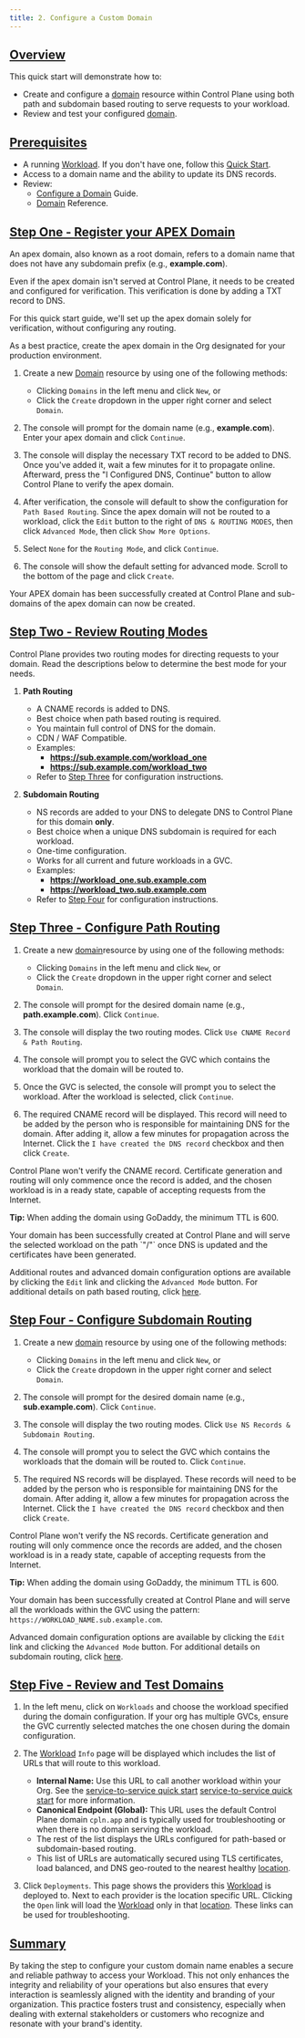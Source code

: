 ```yaml
---
title: 2. Configure a Custom Domain
---
```


## [Overview](#overview)

This quick start will demonstrate how to:

- Create and configure a [domain](/api-reference/domain) resource within Control Plane using both
  path and subdomain based routing to serve requests to your workload.
- Review and test your configured [domain](/api-reference/domain).

## [Prerequisites](#prerequisites)

- A running [Workload](/api-reference/workload). If you don't have one, follow this [Quick Start](/quickstart/sample-application).
- Access to a domain name and the ability to update its DNS records.
- Review:
  - [Configure a Domain](/guides/configure-domain) Guide.
  - [Domain](/api-reference/domain) Reference.


## [Step One - Register your APEX Domain](#step-1)

An apex domain, also known as a root domain, refers to a domain name that does not have any subdomain prefix (e.g., **example.com**).

Even if the apex domain isn't served at Control Plane, it needs to be created and configured for verification. This verification is done by adding a TXT record to DNS.

For this quick start guide, we'll set up the apex domain solely for verification, without configuring any routing.

<Tip>
  As a best practice, create the apex domain in the Org designated for your
  production environment.
</Tip>

1. Create a new [Domain](/api-reference/domain) resource by using one of the following methods:

   - Clicking `Domains` in the left menu and click `New`, or
   - Click the `Create` dropdown in the upper right corner and select `Domain`.

2. The console will prompt for the domain name (e.g., **example.com**). Enter your apex domain and click `Continue`.

3. The console will display the necessary TXT record to be added to DNS. Once you've added it, wait a few minutes
   for it to propagate online. Afterward, press the "I Configured DNS, Continue" button to allow Control Plane to verify the apex domain.

4. After verification, the console will default to show the configuration for `Path Based Routing`. Since the apex domain will
   not be routed to a workload, click the `Edit` button to the right of `DNS & ROUTING MODES`, then click `Advanced Mode`,
   then click `Show More Options`.

5. Select `None` for the `Routing Mode`, and click `Continue`.

6. The console will show the default setting for advanced mode. Scroll to the bottom of the page and click `Create`.

Your APEX domain has been successfully created at Control Plane and sub-domains of the apex domain can now be created.

## [Step Two - Review Routing Modes](#step-2)

Control Plane provides two routing modes for directing requests to your domain. Read the descriptions
below to determine the best mode for your needs.

1. **Path Routing**

   - A CNAME records is added to DNS.
   - Best choice when path based routing is required.
   - You maintain full control of DNS for the domain.
   - CDN / WAF Compatible.
   - Examples:
     - **https://sub.example.com/workload_one**
     - **https://sub.example.com/workload_two**
   - Refer to [Step Three](#step-3) for configuration instructions.

2. **Subdomain Routing**

   - NS records are added to your DNS to delegate DNS to Control Plane for this domain **only**.
   - Best choice when a unique DNS subdomain is required for each workload.
   - One-time configuration.
   - Works for all current and future workloads in a GVC.
   - Examples:
     - **https://workload_one.sub.example.com**
     - **https://workload_two.sub.example.com**
   - Refer to [Step Four](#step-4) for configuration instructions.

## [Step Three - Configure Path Routing](#step-3)

1. Create a new [domain](/api-reference/domain)resource by using one of the following methods:

   - Clicking `Domains` in the left menu and click `New`, or
   - Click the `Create` dropdown in the upper right corner and select `Domain`.

2. The console will prompt for the desired domain name (e.g., **path.example.com**). Click `Continue`.

3. The console will display the two routing modes. Click `Use CNAME Record & Path Routing`.

4. The console will prompt you to select the GVC which contains the workload that the domain will be routed to.

5. Once the GVC is selected, the console will prompt you to select the workload. After the workload is selected, click `Continue`.

6. The required CNAME record will be displayed. This record will need to be added by the person who is responsible for maintaining
   DNS for the domain. After adding it, allow a few minutes for propagation across the Internet.
   Click the `I have created the DNS record` checkbox and then click `Create`.

<Note>

Control Plane won't verify the CNAME record. Certificate generation and routing will only commence once the record is added, and the chosen workload is in a ready state, capable of accepting requests from the Internet.

**Tip:** When adding the domain using GoDaddy, the minimum TTL is 600.

</Note>
Your domain has been successfully created at Control Plane and will serve the selected workload on the path `"/"` once DNS is updated and the certificates have been
generated.

Additional routes and advanced domain configuration options are available by clicking the `Edit` link and clicking
the `Advanced Mode` button. For additional details on path based routing, click [here](/api-reference/domain#path-based-routing).

## [Step Four - Configure Subdomain Routing](#step-4)

1. Create a new [domain](/api-reference/domain) resource by using one of the following methods:

   - Clicking `Domains` in the left menu and click `New`, or
   - Click the `Create` dropdown in the upper right corner and select `Domain`.

2. The console will prompt for the desired domain name (e.g., **sub.example.com**). Click `Continue`.

3. The console will display the two routing modes. Click `Use NS Records & Subdomain Routing`.

4. The console will prompt you to select the GVC which contains the workloads that the domain will be routed to. Click `Continue`.

5. The required NS records will be displayed. These records will need to be added by the person who is responsible for maintaining
   DNS for the domain. After adding it, allow a few minutes for propagation across the Internet.
   Click the `I have created the DNS record` checkbox and then click `Create`.

<Note>

Control Plane won't verify the NS records. Certificate generation and routing will only commence once the records are added, and the chosen workload is in a ready state, capable of accepting requests from the Internet.

**Tip:** When adding the domain using GoDaddy, the minimum TTL is 600.

</Note>

Your domain has been successfully created at Control Plane and will serve all the workloads within the GVC using the
pattern: `https://WORKLOAD_NAME.sub.example.com`.

Advanced domain configuration options are available by clicking the `Edit` link and
clicking the `Advanced Mode` button. For additional details on subdomain routing, click [here](/api-reference/domain#subdomain-based-routing).

## [Step Five - Review and Test Domains](#step-4)

1. In the left menu, click on `Workloads` and choose the workload specified during the domain configuration. If your org has multiple GVCs, ensure the GVC currently selected matches the one chosen during the domain configuration.

2. The [Workload](/api-reference/workload) `Info` page will be displayed which includes the list of URLs that will route to this workload.

   - **Internal Name:** Use this URL to call another workload within your Org. See the [service-to-service quick start](quickstart/quick-start-5-service-to-service-calls) [service-to-service quick start](quick-start-5-service-to-service-calls) for more information.
   - **Canonical Endpoint (Global):** This URL uses the default Control Plane domain `cpln.app` and is typically used for troubleshooting or when there is no domain serving the workload.
   - The rest of the list displays the URLs configured for path-based or subdomain-based routing.
   - This list of URLs are automatically secured using TLS certificates, load balanced, and DNS geo-routed to the nearest healthy [location](/api-reference/location).

3. Click `Deployments`. This page shows the providers this [Workload](/api-reference/workload) is
   deployed to. Next to each provider is the location specific URL. Clicking the `Open`
   link will load the [Workload](/api-reference/workload) only in that [location](/api-reference/location). These links can be used for troubleshooting.

## [Summary](#summary)

By taking the step to configure your custom domain name enables a secure and reliable
pathway to access your Workload. This not only enhances the integrity and reliability of your operations but
also ensures that every interaction is seamlessly aligned with the identity and branding of your organization.
This practice fosters trust and consistency, especially when dealing with external stakeholders or customers who
recognize and resonate with your brand's identity.
